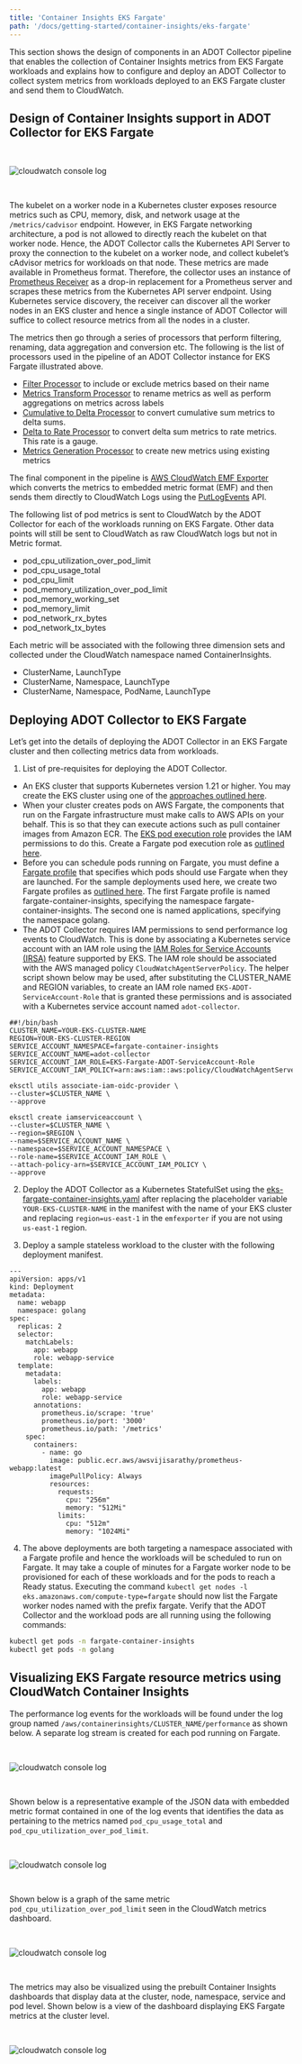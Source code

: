 ```yaml
---
title: 'Container Insights EKS Fargate'
path: '/docs/getting-started/container-insights/eks-fargate'
---
```



This section shows the design of components in an ADOT Collector pipeline that enables the collection of Container Insights metrics from EKS Fargate workloads and explains how to configure and deploy an ADOT Collector to collect system metrics from workloads deployed to an EKS Fargate cluster and send them to CloudWatch.

## Design of Container Insights support in ADOT Collector for EKS Fargate

<img src={designImg} alt="cloudwatch console log" style="margin: 30px 0;"/>

The kubelet on a worker node in a Kubernetes cluster exposes resource metrics such as CPU, memory, disk, and network usage at the `/metrics/cadvisor` endpoint. However, in EKS Fargate networking architecture, a pod is not allowed to directly reach the kubelet on that worker node. Hence, the ADOT Collector calls the Kubernetes API Server to proxy the connection to the kubelet on a worker node, and collect kubelet’s cAdvisor metrics for workloads on that node. These metrics are made available in Prometheus format. Therefore, the collector uses an instance of [Prometheus Receiver](https://github.com/open-telemetry/opentelemetry-collector-contrib/tree/main/receiver/prometheusreceiver) as a drop-in replacement for a Prometheus server and scrapes these metrics from the Kubernetes API server endpoint. Using Kubernetes service discovery, the receiver can discover all the worker nodes in an EKS cluster and hence a single instance of ADOT Collector will suffice to collect resource metrics from all the nodes in a cluster.

The metrics then go through a series of processors that perform filtering, renaming, data aggregation and conversion etc. The following is the list of processors used in the pipeline of an ADOT Collector instance for EKS Fargate illustrated above.

* [Filter Processor](https://github.com/open-telemetry/opentelemetry-collector-contrib/tree/main/processor/filterprocessor) to include or exclude metrics based on their name
* [Metrics Transform Processor](https://github.com/open-telemetry/opentelemetry-collector-contrib/tree/main/processor/metricstransformprocessor) to rename metrics as well as perform aggregations on metrics across labels
* [Cumulative to Delta Processor](https://github.com/open-telemetry/opentelemetry-collector-contrib/tree/main/processor/cumulativetodeltaprocessor) to convert cumulative sum metrics to delta sums.
* [Delta to Rate Processor](https://github.com/open-telemetry/opentelemetry-collector-contrib/tree/main/processor/deltatorateprocessor) to convert delta sum metrics to rate metrics. This rate is a gauge.
* [Metrics Generation Processor](https://github.com/open-telemetry/opentelemetry-collector-contrib/tree/main/processor/metricsgenerationprocessor) to create new metrics using existing metrics

The final component in the pipeline is [AWS CloudWatch EMF Exporter](https://github.com/open-telemetry/opentelemetry-collector-contrib/tree/main/exporter/awsemfexporter) which converts the metrics to embedded metric format (EMF) and then sends them directly to CloudWatch Logs using the [PutLogEvents](https://docs.aws.amazon.com/AmazonCloudWatchLogs/latest/APIReference/API_PutLogEvents.html) API.

The following list of pod metrics is sent to CloudWatch by the ADOT Collector for each of the workloads running on EKS Fargate. Other data points will still be sent to CloudWatch as raw CloudWatch logs but not in Metric format.

* pod_cpu_utilization_over_pod_limit
* pod_cpu_usage_total
* pod_cpu_limit
* pod_memory_utilization_over_pod_limit
* pod_memory_working_set
* pod_memory_limit
* pod_network_rx_bytes
* pod_network_tx_bytes

Each metric will be associated with the following three dimension sets and collected under the CloudWatch namespace named ContainerInsights.

* ClusterName, LaunchType
* ClusterName, Namespace, LaunchType
* ClusterName, Namespace, PodName, LaunchType

## Deploying ADOT Collector to EKS Fargate

Let’s get into the details of deploying the ADOT Collector in an EKS Fargate cluster and then collecting metrics data from workloads.

1. List of pre-requisites for deploying the ADOT Collector.

* An EKS cluster that supports Kubernetes version 1.21 or higher. You may create the EKS cluster using one of the [approaches outlined here](https://docs.aws.amazon.com/eks/latest/userguide/create-cluster.html).
* When your cluster creates pods on AWS Fargate, the components that run on the Fargate infrastructure must make calls to AWS APIs on your behalf. This is so that they can execute actions such as pull container images from Amazon ECR. The [EKS pod execution role](https://docs.aws.amazon.com/eks/latest/userguide/pod-execution-role.html) provides the IAM permissions to do this. Create a Fargate pod execution role as [outlined here](https://docs.aws.amazon.com/eks/latest/userguide/fargate-getting-started.html#fargate-sg-pod-execution-role).
* Before you can schedule pods running on Fargate, you must define a [Fargate profile](https://docs.aws.amazon.com/eks/latest/userguide/fargate-profile.html) that specifies which pods should use Fargate when they are launched. For the sample deployments used here, we create two Fargate profiles as [outlined here](https://docs.aws.amazon.com/eks/latest/userguide/fargate-getting-started.html#fargate-gs-create-profile).  The first Fargate profile is named fargate-container-insights, specifying the namespace fargate-container-insights. The second one is named applications, specifying the namespace golang.
* The ADOT Collector requires IAM permissions to send performance log events to CloudWatch. This is done by associating a Kubernetes service account with an IAM role using the [IAM Roles for Service Accounts (IRSA)](https://docs.aws.amazon.com/eks/latest/userguide/iam-roles-for-service-accounts.html) feature supported by EKS. The IAM role should be associated with the AWS managed policy `CloudWatchAgentServerPolicy`. The helper script shown below may be used, after substituting the CLUSTER_NAME and REGION variables, to create an IAM role named `EKS-ADOT-ServiceAccount-Role` that is granted these permissions and is associated with a Kubernetes service account named `adot-collector`.

```
##!/bin/bash
CLUSTER_NAME=YOUR-EKS-CLUSTER-NAME
REGION=YOUR-EKS-CLUSTER-REGION
SERVICE_ACCOUNT_NAMESPACE=fargate-container-insights
SERVICE_ACCOUNT_NAME=adot-collector
SERVICE_ACCOUNT_IAM_ROLE=EKS-Fargate-ADOT-ServiceAccount-Role
SERVICE_ACCOUNT_IAM_POLICY=arn:aws:iam::aws:policy/CloudWatchAgentServerPolicy

eksctl utils associate-iam-oidc-provider \
--cluster=$CLUSTER_NAME \
--approve

eksctl create iamserviceaccount \
--cluster=$CLUSTER_NAME \
--region=$REGION \
--name=$SERVICE_ACCOUNT_NAME \
--namespace=$SERVICE_ACCOUNT_NAMESPACE \
--role-name=$SERVICE_ACCOUNT_IAM_ROLE \
--attach-policy-arn=$SERVICE_ACCOUNT_IAM_POLICY \
--approve
```

2. Deploy the ADOT Collector as a Kubernetes StatefulSet using the [eks-fargate-container-insights.yaml](https://github.com/aws-observability/aws-otel-collector/blob/main/deployment-template/eks/otel-fargate-container-insights.yaml) after replacing the placeholder variable `YOUR-EKS-CLUSTER-NAME` in the manifest with the name of your EKS cluster and replacing `region=us-east-1` in the `emfexporter` if you are not using `us-east-1` region.

3. Deploy a sample stateless workload to the cluster with the following deployment manifest.

```
---
apiVersion: apps/v1
kind: Deployment
metadata:
  name: webapp
  namespace: golang
spec:
  replicas: 2
  selector:
    matchLabels:
      app: webapp
      role: webapp-service
  template:
    metadata:
      labels:
        app: webapp
        role: webapp-service
      annotations:
        prometheus.io/scrape: 'true'
        prometheus.io/port: '3000'
        prometheus.io/path: '/metrics'
    spec:
      containers:
        - name: go
          image: public.ecr.aws/awsvijisarathy/prometheus-webapp:latest
          imagePullPolicy: Always
          resources:
            requests:
              cpu: "256m"
              memory: "512Mi"
            limits:
              cpu: "512m"
              memory: "1024Mi"
```

4. The above deployments are both targeting a namespace associated with a Fargate profile and hence the workloads will be scheduled to run on Fargate. It may take a couple of minutes for a Fargate worker node to be provisioned for each of these workloads and for the pods to reach a Ready status. Executing the command
`kubectl get nodes -l eks.amazonaws.com/compute-type=fargate` should now list the Fargate worker nodes named with the prefix fargate. Verify that the ADOT Collector and the workload pods are all running using the following commands:

```bash
kubectl get pods -n fargate-container-insights
kubectl get pods -n golang
```

## Visualizing EKS Fargate resource metrics using CloudWatch Container Insights

The performance log events for the workloads will be found under the log group named
`/aws/containerinsights/CLUSTER_NAME/performance` as shown below. A separate log stream is created for each pod running on Fargate.

<img src={performanceImg} alt="cloudwatch console log" style="margin: 30px 0;"/>

Shown below is a representative example of the JSON data with embedded metric format contained in one of the log events that identifies the data as pertaining to the metrics named `pod_cpu_usage_total` and `pod_cpu_utilization_over_pod_limit`.

<img src={logEventImg} alt="cloudwatch console log" style="margin: 30px 0;"/>

Shown below is a graph of the same metric `pod_cpu_utilization_over_pod_limit` seen in the CloudWatch metrics dashboard.

<img src={ADOTMetricsImg} alt="cloudwatch console log" style="margin: 30px 0;"/>

The metrics may also be visualized using the prebuilt Container Insights dashboards that display data at the cluster, node, namespace, service and pod level. Shown below is a view of the dashboard displaying EKS Fargate metrics at the cluster level.

<img src={clusterImg} alt="cloudwatch console log" style="margin: 30px 0;"/>
